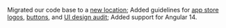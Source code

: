 Migrated our code base to a [new location](https://github.com/etn-ccis?q=blui); Added guidelines for [app store logos](/style/logo), [buttons](/patterns/buttons), and [UI design audit](/design/design-audit); Added support for Angular 14.
